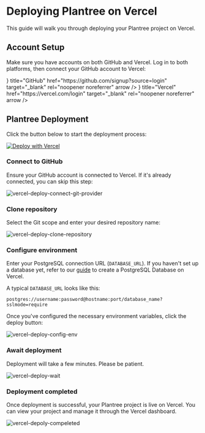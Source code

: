  
 
# Deploying Plantree on Vercel

This guide will walk you through deploying your Plantree project on Vercel.

## Account Setup

Make sure you have accounts on both GitHub and Vercel. Log in to both platforms, then connect your GitHub account to Vercel:

<Cards>
  <Cards.Card
    icon={<GithubIcon />}
    title="GitHub"
    href="https://github.com/signup?source=login"
    target="_blank"
    rel="noopener noreferrer"
    arrow
  />
  <Cards.Card
    icon={<VercelIcon />}
    title="Vercel"
    href="https://vercel.com/login"
    target="_blank"
    rel="noopener noreferrer"
    arrow
  />
</Cards>

## Plantree Deployment

Click the button below to start the deployment process:

[![Deploy with Vercel](https://vercel.com/button)](https://vercel.com/new/clone?repository-url=https%3A%2F%2Fgithub.com%2Fplantree-xyz%2Fplantree&env=DATABASE_URL&envDescription=Your+Personal+Database+Url&envLink=https%3A%2F%2Fdocs.plantree.xyz%2Fguides%2Fenvironment-variables%23database_url&project-name=my-plantree-blog&repository-name=my-plantree-blog&fork=true)

<Steps>

### Connect to GitHub

Ensure your GitHub account is connected to Vercel. If it's already connected, you can skip this step:

![vercel-deploy-connect-git-provider](/images/screenshot/vercel-deploy-connect-git-provider.png)

### Clone repository

Select the Git scope and enter your desired repository name:

![vercel-deploy-clone-repository](/images/screenshot/vercel-deploy-clone-repository.png)

### Configure environment

Enter your PostgreSQL connection URL (`DATABASE_URL`). If you haven't set up a database yet, 
refer to our [guide](/guides/create-vercel-postgres) to create a PostgreSQL Database on Vercel.

A typical `DATABASE_URL` looks like this:

```text
postgres://username:password@hostname:port/database_name?sslmode=require
```

Once you've configured the necessary environment variables, click the deploy button:

![vercel-deploy-config-env](/images/screenshot/vercel-deploy-config-env.png)

### Await deployment

Deployment will take a few minutes. Please be patient.

![vercel-deploy-wait](/images/screenshot/vercel-deploy-wait.png)

### Deployment completed

Once deployment is successful, your Plantree project is live on Vercel. You can view your project and manage it through the Vercel dashboard.

![vercel-depoly-compeleted](/images/screenshot/vercel-depoly-compeleted.png)

</Steps>